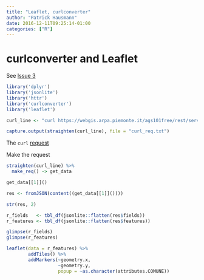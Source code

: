 ```yaml
---
title: "Leaflet, curlconverter"
author: "Patrick Hausmann"
date: 2016-12-11T09:25:14-01:00
categories: ["R"]
---
```

  
# curlconverter and Leaflet 
  
See [Issue 3](https://github.com/ondata/lariachetira/issues/3)

```r
library('dplyr')
library('jsonlite')
library('httr')
library('curlconverter')
library('leaflet')

```


```r

curl_line <- "curl https://webgis.arpa.piemonte.it/ags101free/rest/services/aria/Sistema_rilevamento_regionale_qualita_aria/FeatureServer/0/query?where=&objectIds=&time=&geometry=310540%2C4877403%2C517061%2C5147916&geometryType=esriGeometryEnvelope&inSR=32632&spatialRel=esriSpatialRelIntersects&distance=&units=esriSRUnit_Meter&relationParam=&outFields=*&returnGeometry=true&maxAllowableOffset=&geometryPrecision=&outSR=4326&gdbVersion=&returnDistinctValues=false&returnIdsOnly=false&returnCountOnly=false&returnExtentOnly=false&orderByFields=&groupByFieldsForStatistics=&outStatistics=&returnZ=false&returnM=false&multipatchOption=&resultOffset=&resultRecordCount=&f=pjson"

capture.output(straighten(curl_line), file = "curl_req.txt")

```

The `curl` [request](https://www.ariapalermo.info/post/leaflet/curl_req.txt)

Make the request

```r

straighten(curl_line) %>% 
  make_req() -> get_data
```

```r

get_data[[1]]()

res <- fromJSON(content((get_data[[1]]())))

str(res, 2)

r_fields   <- tbl_df(jsonlite::flatten(res$fields))
r_features <- tbl_df(jsonlite::flatten(res$features))

glimpse(r_fields)
glimpse(r_features)


```

```r

leaflet(data = r_features) %>% 
        addTiles() %>%
        addMarkers(~geometry.x,
                   ~geometry.y, 
                   popup = ~as.character(attributes.COMUNE))

```
